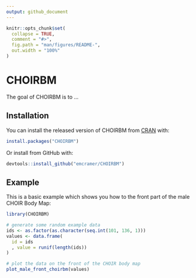 ```yaml
---
output: github_document
---
```


<!-- README.md is generated from README.Rmd. Please edit that file -->

```r
knitr::opts_chunk$set(
  collapse = TRUE,
  comment = "#>",
  fig.path = "man/figures/README-",
  out.width = "100%"
)
```

# CHOIRBM

<!-- badges: start -->
<!-- badges: end -->

The goal of CHOIRBM is to ...

## Installation

You can install the released version of CHOIRBM from [CRAN](https://CRAN.R-project.org) with:

``` r
install.packages("CHOIRBM")
```

Or install from GitHub with:

``` r
devtools::install_github("emcramer/CHOIRBM")
```

## Example

This is a basic example which shows you how to the front part of the male CHOIR Body Map:

```r
library(CHOIRBM)

# generate some random example data
ids <- as.factor(as.character(seq.int(101, 136, 1)))
values <- data.frame(
  id = ids
  , value = runif(length(ids))
)

# plot the data on the front of the CHOIR body map
plot_male_front_choirbm(values)
```
